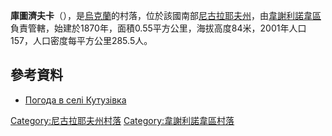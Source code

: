 {{coord|47|19|46|N|30|56|38|E|scale:100000|display=title}}

'''庫圖濟夫卡'''（{{lang-uk|Кутузівка}}），是[[烏克蘭|烏克蘭]]的村落，位於該國南部[[尼古拉耶夫州|尼古拉耶夫州]]，由[[韋謝利諾韋區|韋謝利諾韋區]]負責管轄，始建於1870年，面積0.55平方公里，海拔高度84米，2001年人口157，人口密度每平方公里285.5人。

==參考資料==
* [http://weather.in.ua/ua/nikolaevskaja/12915 Погода в селі Кутузівка] {{Wayback|url=http://weather.in.ua/ua/nikolaevskaja/12915 |date=20111221111506 }}

[[Category:尼古拉耶夫州村落|Category:尼古拉耶夫州村落]]
[[Category:韋謝利諾韋區村落|Category:韋謝利諾韋區村落]]


{{Mykolaiv-geo-stub}}